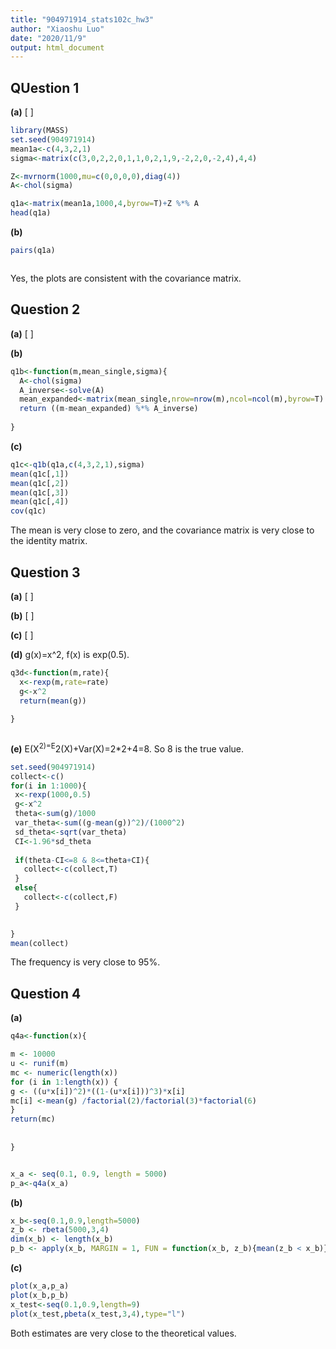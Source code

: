 ---
title: "904971914_stats102c_hw3"
author: "Xiaoshu Luo"
date: "2020/11/9"
output: html_document
---


## QUestion 1

**(a)**
\[
\begin{eqnarray}
\begin{pmatrix}
a_{11} & 0 & 0 &0\\
a_{21} & a_{22} & 0 &0\\
a_{31} & a_{32} & a_{33} &0\\
a_{41} & a_{42} & a_{43} &a_{44}
\end{pmatrix} *
\begin{pmatrix}
a_{11} & a_{21} & a_{31} &a_{41}\\
0 & a_{22} & a_{32} &a_{42}\\
0 & 0 & a_{33} &a_{43}\\
0 & 0 & 0 &a_{44}
\end{pmatrix} 
&=&
\begin{pmatrix}
3 & 0 & 2 &2\\
0 & 1 & 1 &0\\
2 & 1 & 9 &-2\\
2 & 0 & -2 &4
\end{pmatrix}\\ 

\end{eqnarray}
\]




```{r}
library(MASS)
set.seed(904971914)
mean1a<-c(4,3,2,1)
sigma<-matrix(c(3,0,2,2,0,1,1,0,2,1,9,-2,2,0,-2,4),4,4)

Z<-mvrnorm(1000,mu=c(0,0,0,0),diag(4))
A<-chol(sigma)

q1a<-matrix(mean1a,1000,4,byrow=T)+Z %*% A
head(q1a)
```


**(b)**  
```{r}
pairs(q1a)



```
Yes, the plots are consistent with the covariance matrix.  

## Question 2
**(a)**
\[
\begin{eqnarray}
X&=& \mu +Z*A\\
Z&=&(X-\mu)*A^{-1}

\end{eqnarray}
\]

**(b)**
```{r}
q1b<-function(m,mean_single,sigma){
  A<-chol(sigma)
  A_inverse<-solve(A)
  mean_expanded<-matrix(mean_single,nrow=nrow(m),ncol=ncol(m),byrow=T)
  return ((m-mean_expanded) %*% A_inverse)
  
}


```


**(c)**  
```{r}
q1c<-q1b(q1a,c(4,3,2,1),sigma)
mean(q1c[,1])
mean(q1c[,2])
mean(q1c[,3])
mean(q1c[,4])
cov(q1c)

```

The mean is very close to zero, and the covariance matrix is very close to the identity matrix. 


## Question 3 
**(a)**
\[
\begin{eqnarray}
E(\hat{\theta}) &=& E(\frac 1m\sum_{i=1}^m(g(X_i))\\
&=& \frac 1mE(g(X_1)+g(X_2)+...+g(X_m))\\
&=&\frac 1m (E(g(X_1)+...+E(g(X_m)))\\
&=& \frac1m *m*\theta\\
&=&\theta


\end{eqnarray}
\]



**(b)**
\[
\begin{eqnarray}
Var(\hat{\theta}) &=& Var(\frac 1m\sum_{i=1}^m(g(X_i))\\
&=& \frac 1{m^2}Var(g(X_1)+g(X_2)+...+g(X_m))\\
&=&\frac 1{m^2} (Var(g(X_1))+...+Var(g(X_m)))\\
&=& \frac1{m^2} *m*Var(g(X))\\
&=&\frac {Var(g(X))}m\\
To \space estimate \space Var(g(X)):\\

estimater&=& \frac {\sum_{i=1}^m (g(X_i)-\bar{g(X)})^2 }{m^2}
\end{eqnarray}
\]

**(c)**
\[
\begin{eqnarray}
Var(\hat{\theta}) &=&  \frac {\sum_{i=1}^m (g(X_i)-\bar{g(X)})^2 }{m^2}\\
SD(\hat{\theta})&=& \sqrt{Var(\hat{\theta})}\\
By \space CLT, \frac  {\hat{\theta}-\theta}{SD(\hat{\theta})} &\sim& N(0,1) \\
\hat{\theta}&\pm&1.96SD(\hat{\theta}) \space for \space 95\% \space CI
\end{eqnarray}
\]




**(d)**
g(x)=x^2, f(x) is exp(0.5). 
```{r}
q3d<-function(m,rate){
  x<-rexp(m,rate=rate)
  g<-x^2
  return(mean(g))
  
}



```

**(e)**
E(X^2)=E^2(X)+Var(X)=2*2+4=8. So 8 is the true value. 
```{r}
set.seed(904971914)
collect<-c()
for(i in 1:1000){
 x<-rexp(1000,0.5)
 g<-x^2
 theta<-sum(g)/1000
 var_theta<-sum((g-mean(g))^2)/(1000^2)
 sd_theta<-sqrt(var_theta)
 CI<-1.96*sd_theta
 
 if(theta-CI<=8 & 8<=theta+CI){
   collect<-c(collect,T)
 }
 else{
   collect<-c(collect,F)
 }

  
}
mean(collect)

```
The frequency is very close to 95%. 


## Question 4
**(a)**

```{r}
q4a<-function(x){

m <- 10000
u <- runif(m)
mc <- numeric(length(x))
for (i in 1:length(x)) {
g <- ((u*x[i])^2)*((1-(u*x[i]))^3)*x[i]
mc[i] <-mean(g) /factorial(2)/factorial(3)*factorial(6)
}
return(mc)
  
  
}


x_a <- seq(0.1, 0.9, length = 5000)
p_a<-q4a(x_a)
```



**(b)**

```{r}
x_b<-seq(0.1,0.9,length=5000)
z_b <- rbeta(5000,3,4)
dim(x_b) <- length(x_b)
p_b <- apply(x_b, MARGIN = 1, FUN = function(x_b, z_b){mean(z_b < x_b)}, z_b = z_b)
```




**(c)**  

```{r}

plot(x_a,p_a)
plot(x_b,p_b)
x_test<-seq(0.1,0.9,length=9)
plot(x_test,pbeta(x_test,3,4),type="l")
```

Both estimates are very close to the theoretical values.  





